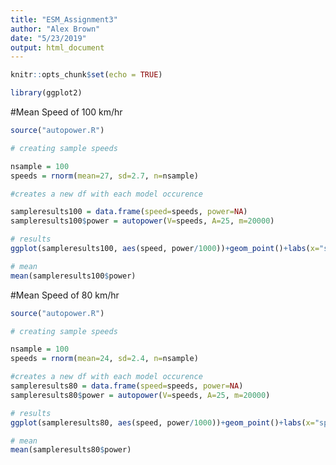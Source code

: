 ```yaml
---
title: "ESM_Assignment3"
author: "Alex Brown"
date: "5/23/2019"
output: html_document
---
```


```r
knitr::opts_chunk$set(echo = TRUE)
```

```r
library(ggplot2)
```

#Mean Speed of 100 km/hr
```r
source("autopower.R")

# creating sample speeds

nsample = 100
speeds = rnorm(mean=27, sd=2.7, n=nsample)

#creates a new df with each model occurence 

sampleresults100 = data.frame(speed=speeds, power=NA)
sampleresults100$power = autopower(V=speeds, A=25, m=20000)

# results
ggplot(sampleresults100, aes(speed, power/1000))+geom_point()+labs(x="speed (m/s)", y="power (kW)")

# mean
mean(sampleresults100$power)
```

#Mean Speed of 80 km/hr
```r
source("autopower.R")

# creating sample speeds

nsample = 100
speeds = rnorm(mean=24, sd=2.4, n=nsample)

#creates a new df with each model occurence 
sampleresults80 = data.frame(speed=speeds, power=NA)
sampleresults80$power = autopower(V=speeds, A=25, m=20000)

# results
ggplot(sampleresults80, aes(speed, power/1000))+geom_point()+labs(x="speed (m/s)", y="power (kW)")

# mean
mean(sampleresults80$power)
```